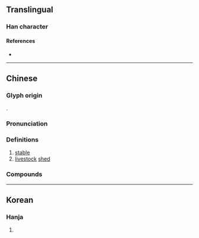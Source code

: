 {{also|厩|廐|廏}}
{{character info}}
==Translingual==

===Han character===
{{Han char|rn=53|rad=广|as=11|sn=14|four=00247|canj=IAIE}}

====References====
* {{Han ref|kx=0348.361|dj=0660.130|hdz=20899.091|uh=5EC4|ud=24260|bh=B45C|bd=46172}}

----

==Chinese==
{{zh-forms|s=厩|t2=廐|t3=厩|alt=𢋁,廏,𠤙}}

===Glyph origin===
{{Han etym}}
{{Han compound|广|㲃|ls=psc|c1=s|c2=p|t1=house}}.

===Pronunciation===
{{zh-pron
|m=jiù
|c=gau3
|mc=y
|oc=y
|cat=n
}}

===Definitions===
{{zh-hanzi}}

# [[stable]] {{gloss|for horses}}
# [[livestock]] [[shed]]

===Compounds===
{{zh-der|中廄|外廄|廄人|廄副|廄卒|廄圉|廄將|廄尹|廄庫|廄庾|廄律|廄牧|廄置|廄肥|廄芻|廄苑|廄長|廄閑|廄養|廄騶|釁廄|閑廄|閑廄使|馬廄}}

----

==Korean==

===Hanja===
{{ko-hanja|hangeul=구|rv=gu|mr=ku}}

# {{rfdef|ko|sort=广11}}